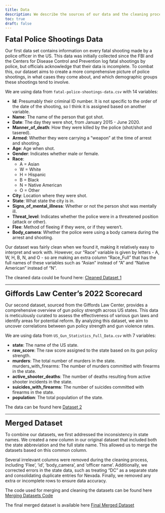 ```yaml
---
title: Data
description: We describe the sources of our data and the cleaning process.
toc: true
draft: false
---
```


<span style="font-size: 24px;">**Fatal Police Shootings Data**</span>

Our first data set contains information on every fatal shooting made by a police officer in the US. This data was initially collected since the FBI and the Centers for Disease Control and Prevention log fatal shootings by police, but officials acknowledge that their data is incomplete. To combat this, our dataset aims to create a more comprehensive picture of police shootings, in what cases they come about, and which demographic groups these shootings tend to involve.

We are using data from `fatal-police-shootings-data.csv` with 14 variables:

* **Id**: Presumably their criminal ID number. It is not specific to the order of the date of the shooting, so I think it is assigned based on another variable.
* **Name**: The name of the person that got shot.
* **Date**: The day they were shot, from January 2015 - June 2020.
* **Manner_of_death**: How they were killed by the police (shot/shot and tasered).
* **Armed**: Whether they were carrying a “weapon” at the time of arrest and shooting.
* **Age**: Age when shot.
* **Gender**: Indicates whether male or female.
* **Race**: 
    - A = Asian
    - W = White
    - H = Hispanic
    - B = Black
    - N = Native American
    - O = Other
* **City**: Location where they were shot.
* **State**: What state the city is in.
* **Signs_of_mental_illness**: Whether or not the person shot was mentally ill.
* **Threat_level**: Indicates whether the police were in a threatened position (attack or other).
* **Flee**: Method of fleeing if they were, or if they weren’t.
* **Body_camera**: Whether the police were using a body camera during the arrest and shooting.

Our dataset was fairly clean when we found it, making it relatively easy to interpret and work with. However, our “Race” variable is given by letters - A, W, H, B, N, and O - so are making an extra column “Race_Full” that has the full names of these variables such as “Asian” instead of “A” and “Native American” instead of “N”.

The cleaned data could be found here: [Cleaned Dataset 1](load_and_clean_data.R)


----

<span style="font-size: 24px;">**Giffords Law Center's 2022 Scorecard**</span>

Our second dataset, sourced from the Giffords Law Center, provides a comprehensive overview of gun policy strength across US states. This data is meticulously curated to assess the effectiveness of various gun laws and identify areas for potential reform. By analyzing this dataset, we aim to uncover correlations between gun policy strength and gun violence rates.

We are using data from `US_Gun_Statistics_Full_Data.csv` with 7 variables:

* **state**: The name of the US state.
* **raw_score**: The raw score assigned to the state based on its gun policy strength.
* **murders**: The total number of murders in the state.
murders_with_firearms: The number of murders committed with firearms in the state.
* **active_shooter_deaths**: The number of deaths resulting from active shooter incidents in the state.
* **suicides_with_firearms**: The number of suicides committed with firearms in the state.
* **population**: The total population of the state.

The data can be found here [Dataset 2](US_Gun_Statistics_Full_Data.csv)


----

<span style="font-size: 24px;">**Merged Dataset**</span>

To combine our datasets, we first addressed the inconsistency in state names. We created a new column in our original dataset that included both the state abbreviation and the full state name. This allowed us to merge the datasets based on this common column.

Several irrelevant columns were removed during the cleaning process, including 'Flee', 'id', 'body_camera', and 'officer name'. Additionally, we corrected errors in the state data, such as treating "DC" as a separate state and consolidating duplicate entries for Nevada. Finally, we removed any extra or incomplete rows to ensure data accuracy.

The code used for merging and cleaning the datasets can be found here [Merging Datasets Code](merging_dataset.qmd)

The final merged dataset is available here [Final Merged Dataset](merged_dataset.csv)
